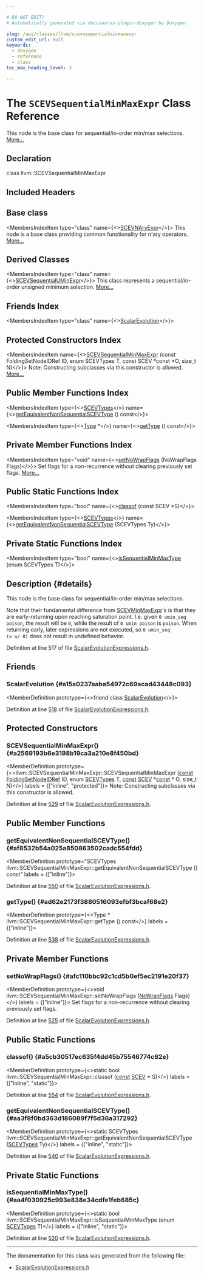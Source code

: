 ```yaml
---

# DO NOT EDIT!
# Automatically generated via docusaurus-plugin-doxygen by Doxygen.

slug: /api/classes/llvm/scevsequentialminmaxexpr
custom_edit_url: null
keywords:
  - doxygen
  - reference
  - class
toc_max_heading_level: 3

---
```





# The `SCEVSequentialMinMaxExpr` Class Reference

<DoxygenPage pluginConfig={pluginConfig}>

This node is the base class for sequential/in-order min/max selections. <a href="#details">More...</a>

## Declaration

<CodeBlock>class llvm::SCEVSequentialMinMaxExpr</CodeBlock>

## Included Headers

<IncludesList>
<IncludesListItem
  filePath="llvm/Analysis/ScalarEvolutionExpressions.h"
  permalink="/docs/api/files/include/include/llvm/include/llvm/analysis/scalarevolutionexpressions-h"
  isLocal="true" />
</IncludesList>

## Base class

<MembersIndex>

<MembersIndexItem
  type="class"
  name={<><a href="/docs/api/classes/llvm/scevnaryexpr">SCEVNAryExpr</a></>}>
This node is a base class providing common functionality for n&#39;ary operators. <a href="/docs/api/classes/llvm/scevnaryexpr/#details">More...</a>
</MembersIndexItem>

</MembersIndex>

## Derived Classes

<MembersIndex>

<MembersIndexItem
  type="class"
  name={<><a href="/docs/api/classes/llvm/scevsequentialuminexpr">SCEVSequentialUMinExpr</a></>}>
This class represents a sequential/in-order unsigned minimum selection. <a href="/docs/api/classes/llvm/scevsequentialuminexpr/#details">More...</a>
</MembersIndexItem>

</MembersIndex>

## Friends Index

<MembersIndex>

<MembersIndexItem
  type="class"
  name={<><a href="#a15a0237aaba54972c69acad43448c093">ScalarEvolution</a></>}>
</MembersIndexItem>

</MembersIndex>

## Protected Constructors Index

<MembersIndex>

<MembersIndexItem
  name={<><a href="#a2569193b6e3198b19ca3a210e8f450bd">SCEVSequentialMinMaxExpr</a> (const FoldingSetNodeIDRef ID, enum SCEVTypes T, const SCEV &#42;const &#42;O, size&#95;t N)</>}>
Note: Constructing subclasses via this constructor is allowed. <a href="#a2569193b6e3198b19ca3a210e8f450bd">More...</a>
</MembersIndexItem>

</MembersIndex>

## Public Member Functions Index

<MembersIndex>

<MembersIndexItem
  type={<><a href="/docs/api/namespaces/llvm/#ad409632178dd00316abd4c35d3e14b5e">SCEVTypes</a></>}
  name={<><a href="#af8532b54a025a850863502cadc554fdd">getEquivalentNonSequentialSCEVType</a> () const</>}>
</MembersIndexItem>

<MembersIndexItem
  type={<><a href="/docs/api/classes/llvm/type">Type</a> &#42;</>}
  name={<><a href="#ad62e2173f3880516093efbf3bcaf68e2">getType</a> () const</>}>
</MembersIndexItem>

</MembersIndex>

## Private Member Functions Index

<MembersIndex>

<MembersIndexItem
  type="void"
  name={<><a href="#afc110bbc92c1cd5b0ef5ec2191e20f37">setNoWrapFlags</a> (NoWrapFlags Flags)</>}>
Set flags for a non-recurrence without clearing previously set flags. <a href="#afc110bbc92c1cd5b0ef5ec2191e20f37">More...</a>
</MembersIndexItem>

</MembersIndex>

## Public Static Functions Index

<MembersIndex>

<MembersIndexItem
  type="bool"
  name={<><a href="#a5cb30517ec635f4dd45b75546774c62e">classof</a> (const SCEV &#42;S)</>}>
</MembersIndexItem>

<MembersIndexItem
  type={<><a href="/docs/api/namespaces/llvm/#ad409632178dd00316abd4c35d3e14b5e">SCEVTypes</a></>}
  name={<><a href="#aa3f8f0bd363d186089f7f5d36a317292">getEquivalentNonSequentialSCEVType</a> (SCEVTypes Ty)</>}>
</MembersIndexItem>

</MembersIndex>

## Private Static Functions Index

<MembersIndex>

<MembersIndexItem
  type="bool"
  name={<><a href="#aa4f030925c993e838e34cdfe1feb685c">isSequentialMinMaxType</a> (enum SCEVTypes T)</>}>
</MembersIndexItem>

</MembersIndex>

## Description {#details}

This node is the base class for sequential/in-order min/max selections.

Note that their fundamental difference from <a href="/docs/api/classes/llvm/scevminmaxexpr">SCEVMinMaxExpr</a>&#39;s is that they are early-returning upon reaching saturation point. I.e. given <code>0 umin&#95;seq poison</code>, the result will be <code>0</code>, while the result of <code>0 umin poison</code> is <code>poison</code>. When returning early, later expressions are not executed, so <code>0 umin&#95;seq (x u/ 0)</code> does not result in undefined behavior.

Definition at line 517 of file <a href="/docs/api/files/include/include/llvm/include/llvm/analysis/scalarevolutionexpressions-h">ScalarEvolutionExpressions.h</a>.

<SectionDefinition>

## Friends

### ScalarEvolution {#a15a0237aaba54972c69acad43448c093}

<MemberDefinition
  prototype={<>friend class <a href="/docs/api/classes/llvm/scalarevolution">ScalarEvolution</a></>}>

Definition at line <a href="/docs/api/files/include/include/llvm/include/llvm/analysis/scalarevolutionexpressions-h/#l00518">518</a> of file <a href="/docs/api/files/include/include/llvm/include/llvm/analysis/scalarevolutionexpressions-h">ScalarEvolutionExpressions.h</a>.
</MemberDefinition>

</SectionDefinition>

<SectionDefinition>

## Protected Constructors

### SCEVSequentialMinMaxExpr() {#a2569193b6e3198b19ca3a210e8f450bd}

<MemberDefinition
  prototype={<>llvm::SCEVSequentialMinMaxExpr::SCEVSequentialMinMaxExpr (<a href="/docs/api/files/lib/lib/target/lib/target/aarch64/aarch64promoteconstant-cpp/#a90f8350fecae261c25be85d38b451bff">const</a> <a href="/docs/api/classes/llvm/foldingsetnodeidref">FoldingSetNodeIDRef</a> ID, enum <a href="/docs/api/namespaces/llvm/#ad409632178dd00316abd4c35d3e14b5e">SCEVTypes</a> T, <a href="/docs/api/files/lib/lib/target/lib/target/aarch64/aarch64promoteconstant-cpp/#a90f8350fecae261c25be85d38b451bff">const</a> <a href="/docs/api/classes/llvm/scev">SCEV</a> &#42;<a href="/docs/api/files/lib/lib/target/lib/target/aarch64/aarch64promoteconstant-cpp/#a90f8350fecae261c25be85d38b451bff">const</a> &#42; O, size&#95;t N)</>}
  labels = {["inline", "protected"]}>
Note: Constructing subclasses via this constructor is allowed.

Definition at line <a href="/docs/api/files/include/include/llvm/include/llvm/analysis/scalarevolutionexpressions-h/#l00529">529</a> of file <a href="/docs/api/files/include/include/llvm/include/llvm/analysis/scalarevolutionexpressions-h">ScalarEvolutionExpressions.h</a>.
</MemberDefinition>

</SectionDefinition>

<SectionDefinition>

## Public Member Functions

### getEquivalentNonSequentialSCEVType() {#af8532b54a025a850863502cadc554fdd}

<MemberDefinition
  prototype="SCEVTypes llvm::SCEVSequentialMinMaxExpr::getEquivalentNonSequentialSCEVType () const"
  labels = {["inline"]}>

Definition at line <a href="/docs/api/files/include/include/llvm/include/llvm/analysis/scalarevolutionexpressions-h/#l00550">550</a> of file <a href="/docs/api/files/include/include/llvm/include/llvm/analysis/scalarevolutionexpressions-h">ScalarEvolutionExpressions.h</a>.
</MemberDefinition>

### getType() {#ad62e2173f3880516093efbf3bcaf68e2}

<MemberDefinition
  prototype={<>Type &#42; llvm::SCEVSequentialMinMaxExpr::getType () const</>}
  labels = {["inline"]}>

Definition at line <a href="/docs/api/files/include/include/llvm/include/llvm/analysis/scalarevolutionexpressions-h/#l00538">538</a> of file <a href="/docs/api/files/include/include/llvm/include/llvm/analysis/scalarevolutionexpressions-h">ScalarEvolutionExpressions.h</a>.
</MemberDefinition>

</SectionDefinition>

<SectionDefinition>

## Private Member Functions

### setNoWrapFlags() {#afc110bbc92c1cd5b0ef5ec2191e20f37}

<MemberDefinition
  prototype={<>void llvm::SCEVSequentialMinMaxExpr::setNoWrapFlags (<a href="/docs/api/classes/llvm/scev/#af43000d4dcb7d6d63cb6e36933ed3f6f">NoWrapFlags</a> Flags)</>}
  labels = {["inline"]}>
Set flags for a non-recurrence without clearing previously set flags.

Definition at line <a href="/docs/api/files/include/include/llvm/include/llvm/analysis/scalarevolutionexpressions-h/#l00525">525</a> of file <a href="/docs/api/files/include/include/llvm/include/llvm/analysis/scalarevolutionexpressions-h">ScalarEvolutionExpressions.h</a>.
</MemberDefinition>

</SectionDefinition>

<SectionDefinition>

## Public Static Functions

### classof() {#a5cb30517ec635f4dd45b75546774c62e}

<MemberDefinition
  prototype={<>static bool llvm::SCEVSequentialMinMaxExpr::classof (<a href="/docs/api/files/lib/lib/target/lib/target/aarch64/aarch64promoteconstant-cpp/#a90f8350fecae261c25be85d38b451bff">const</a> <a href="/docs/api/classes/llvm/scev">SCEV</a> &#42; S)</>}
  labels = {["inline", "static"]}>

Definition at line <a href="/docs/api/files/include/include/llvm/include/llvm/analysis/scalarevolutionexpressions-h/#l00554">554</a> of file <a href="/docs/api/files/include/include/llvm/include/llvm/analysis/scalarevolutionexpressions-h">ScalarEvolutionExpressions.h</a>.
</MemberDefinition>

### getEquivalentNonSequentialSCEVType() {#aa3f8f0bd363d186089f7f5d36a317292}

<MemberDefinition
  prototype={<>static SCEVTypes llvm::SCEVSequentialMinMaxExpr::getEquivalentNonSequentialSCEVType (<a href="/docs/api/namespaces/llvm/#ad409632178dd00316abd4c35d3e14b5e">SCEVTypes</a> Ty)</>}
  labels = {["inline", "static"]}>

Definition at line <a href="/docs/api/files/include/include/llvm/include/llvm/analysis/scalarevolutionexpressions-h/#l00540">540</a> of file <a href="/docs/api/files/include/include/llvm/include/llvm/analysis/scalarevolutionexpressions-h">ScalarEvolutionExpressions.h</a>.
</MemberDefinition>

</SectionDefinition>

<SectionDefinition>

## Private Static Functions

### isSequentialMinMaxType() {#aa4f030925c993e838e34cdfe1feb685c}

<MemberDefinition
  prototype={<>static bool llvm::SCEVSequentialMinMaxExpr::isSequentialMinMaxType (enum <a href="/docs/api/namespaces/llvm/#ad409632178dd00316abd4c35d3e14b5e">SCEVTypes</a> T)</>}
  labels = {["inline", "static"]}>

Definition at line <a href="/docs/api/files/include/include/llvm/include/llvm/analysis/scalarevolutionexpressions-h/#l00520">520</a> of file <a href="/docs/api/files/include/include/llvm/include/llvm/analysis/scalarevolutionexpressions-h">ScalarEvolutionExpressions.h</a>.
</MemberDefinition>

</SectionDefinition>

<hr/>

The documentation for this class was generated from the following file:

<ul>
<li><a href="/docs/api/files/include/include/llvm/include/llvm/analysis/scalarevolutionexpressions-h">ScalarEvolutionExpressions.h</a></li>
</ul>

</DoxygenPage>
